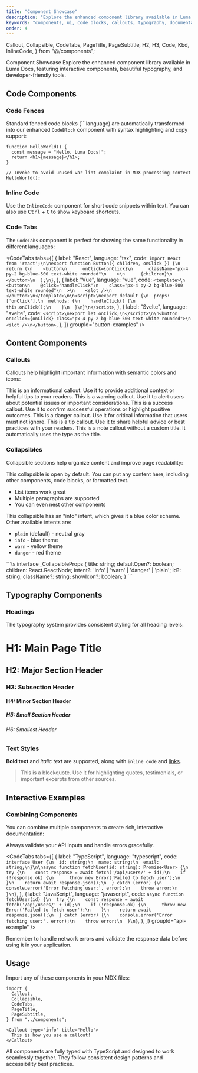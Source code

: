 ```yaml
---
title: "Component Showcase"
description: "Explore the enhanced component library available in Luma Docs, including code blocks, callouts, collapsibles, and more."
keywords: "components, ui, code blocks, callouts, typography, documentation"
order: 4
---
```


  Callout,
  Collapsible,
  CodeTabs,
  PageTitle,
  PageSubtitle,
  H2,
  H3,
  Code,
  Kbd,
  InlineCode,
} from "@/components";

<PageTitle id="component-showcase">Component Showcase</PageTitle>
<PageSubtitle>
  Explore the enhanced component library available in Luma Docs, featuring
  interactive components, beautiful typography, and developer-friendly tools.
</PageSubtitle>

## Code Components

### Code Fences

Standard fenced code blocks (```language) are automatically transformed into our enhanced `CodeBlock` component with syntax highlighting and copy support:

```tsx
function HelloWorld() {
  const message = "Hello, Luma Docs!";
  return <h1>{message}</h1>;
}

// Invoke to avoid unused var lint complaint in MDX processing context
HelloWorld();
```

### Inline Code

Use the <Code>InlineCode</Code> component for short code snippets within text. You can also use <Kbd>Ctrl</Kbd> + <Kbd>C</Kbd> to show keyboard shortcuts.

### Code Tabs

The `CodeTabs` component is perfect for showing the same functionality in different languages:

<CodeTabs
  tabs={[
    {
      label: "React",
      language: "tsx",
      code: `import React from 'react';\n\nexport function Button({ children, onClick }) {\n  return (\n    <button\n      onClick={onClick}\n      className="px-4 py-2 bg-blue-500 text-white rounded"\n    >\n      {children}\n    </button>\n  );\n}`,
    },
    {
      label: "Vue",
      language: "vue",
      code: `<template>\n  <button\n    @click="handleClick"\n    class="px-4 py-2 bg-blue-500 text-white rounded"\n  >\n    <slot />\n  </button>\n</template>\n\n<script>\nexport default {\n  props: ['onClick'],\n  methods: {\n    handleClick() {\n      this.onClick();\n    }\n  }\n}\n</script>`,
    },
    {
      label: "Svelte",
      language: "svelte",
      code: `<script>\nexport let onClick;\n</script>\n\n<button on:click={onClick} class="px-4 py-2 bg-blue-500 text-white rounded">\n  <slot />\n</button>`,
    },
  ]}
  groupId="button-examples"
/>

## Content Components

### Callouts

Callouts help highlight important information with semantic colors and icons:

<Callout type="info" title="Information">
  This is an informational callout. Use it to provide additional context or
  helpful tips to your readers.
</Callout>

<Callout type="warning" title="Warning">
  This is a warning callout. Use it to alert users about potential issues or
  important considerations.
</Callout>

<Callout type="success" title="Success">
  This is a success callout. Use it to confirm successful operations or
  highlight positive outcomes.
</Callout>

<Callout type="danger" title="Important">
  This is a danger callout. Use it for critical information that users must not
  ignore.
</Callout>

<Callout type="tip" title="Pro Tip">
  This is a tip callout. Use it to share helpful advice or best practices with
  your readers.
</Callout>

<Callout type="note">
  This is a note callout without a custom title. It automatically uses the type
  as the title.
</Callout>

### Collapsibles

Collapsible sections help organize content and improve page readability:

<Collapsible title="Basic Usage" defaultOpen>
  This collapsible is open by default. You can put any content here, including
  other components, code blocks, or formatted text.
  <ul>
    <li>List items work great</li>
    <li>Multiple paragraphs are supported</li>
    <li>You can even nest other components</li>
  </ul>
</Collapsible>

<Collapsible title="Advanced Configuration" intent="info">
  This collapsible has an "info" intent, which gives it a blue color scheme.
  Other available intents are:
  <ul>
    <li>
      <code>plain</code> (default) - neutral gray
    </li>
    <li>
      <code>info</code> - blue theme
    </li>
    <li>
      <code>warn</code> - yellow theme
    </li>
    <li>
      <code>danger</code> - red theme
    </li>
  </ul>
</Collapsible>

<Collapsible title="API Reference" intent="warn">
```ts
interface _CollapsibleProps {
  title: string;
  defaultOpen?: boolean;
  children: React.ReactNode;
  intent?: 'info' | 'warn' | 'danger' | 'plain';
  id?: string;
  className?: string;
  showIcon?: boolean;
}
```
</Collapsible>

## Typography Components

### Headings

The typography system provides consistent styling for all heading levels:

# H1: Main Page Title

## H2: Major Section Header

### H3: Subsection Header

#### H4: Minor Section Header

##### H5: Small Section Header

###### H6: Smallest Header

### Text Styles

**Bold text** and _italic text_ are supported, along with `inline code` and [links](#component-showcase).

> This is a blockquote. Use it for highlighting quotes, testimonials, or important excerpts from other sources.

## Interactive Examples

### Combining Components

You can combine multiple components to create rich, interactive documentation:

<Collapsible title="Complete API Example" intent="info" defaultOpen>
  <Callout type="tip" title="Best Practice">
    Always validate your API inputs and handle errors gracefully.
  </Callout>

<CodeTabs
  tabs={[
    {
      label: "TypeScript",
      language: "typescript",
      code: `interface User {\n  id: string;\n  name: string;\n  email: string;\n}\n\nasync function fetchUser(id: string): Promise<User> {\n  try {\n    const response = await fetch('/api/users/' + id);\n    if (!response.ok) {\n      throw new Error('Failed to fetch user');\n    }\n    return await response.json();\n  } catch (error) {\n    console.error('Error fetching user:', error);\n    throw error;\n  }\n}`,
    },
    {
      label: "JavaScript",
      language: "javascript",
      code: `async function fetchUser(id) {\n  try {\n    const response = await fetch('/api/users/' + id);\n    if (!response.ok) {\n      throw new Error('Failed to fetch user');\n    }\n    return await response.json();\n  } catch (error) {\n    console.error('Error fetching user:', error);\n    throw error;\n  }\n}`,
    },
  ]}
  groupId="api-example"
/>

  <Callout type="warning">
    Remember to handle network errors and validate the response data before using it in your application.
  </Callout>
</Collapsible>

## Usage

Import any of these components in your MDX files:

```mdx
import {
  Callout,
  Collapsible,
  CodeTabs,
  PageTitle,
  PageSubtitle,
} from "../components";

<Callout type="info" title="Hello">
  This is how you use a callout!
</Callout>
```

All components are fully typed with TypeScript and designed to work seamlessly together. They follow consistent design patterns and accessibility best practices.
